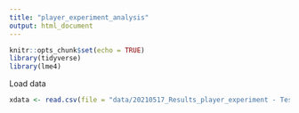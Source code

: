 ```yaml
---
title: "player_experiment_analysis"
output: html_document
---
```


```r
knitr::opts_chunk$set(echo = TRUE)
library(tidyverse)
library(lme4)
```

Load data
```r
xdata <- read.csv(file = "data/20210517_Results_player_experiment - Test trials.csv")

```

